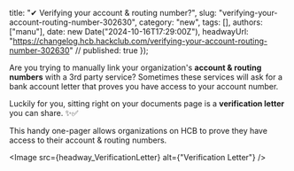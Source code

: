   title: "✔︎ Verifying your account & routing number?",
  slug: "verifying-your-account-routing-number-302630",
  category: "new",
  tags: [],
  authors: ["manu"],
  date: new Date("2024-10-16T17:29:00Z"),
  headwayUrl: "https://changelog.hcb.hackclub.com/verifying-your-account-routing-number-302630" // published: true
});

Are you trying to manually link your organization's **account & routing numbers** with a 3rd party service? Sometimes these services will ask for a bank account letter that proves you have access to your account number.

Luckily for you, sitting right on your documents page is a **verification letter** you can share. ✨✅

This handy one-pager allows organizations on HCB to prove they have access to their account & routing numbers.


      
<Image src={headway_VerificationLetter} alt={"Verification Letter"} />

